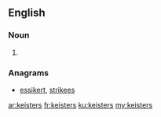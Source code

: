 ==English==

===Noun===
{{head|en}}

# {{plural of|keister}}

===Anagrams===
* [[essikert#English|essikert]], [[strikees#English|strikees]]

[[ar:keisters]]
[[fr:keisters]]
[[ku:keisters]]
[[my:keisters]]
